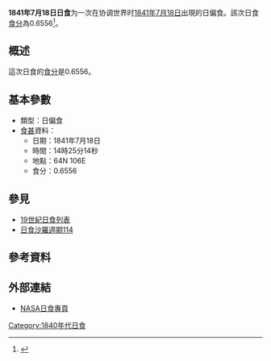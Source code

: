 {{Infobox Solar eclipse
| Year        = 1841
| Month       = 7
| Day         = 18
| Type        = 日偏食
| Image       = SE1841Jul18P.gif
| Image size  = 200px
| Image intro = 1841年7月18日日偏食路徑圖
  <!--   日食資料   -->
| Gamma       = 1.1903
| Mag         = 0.6556
| Saros       = [[日食沙羅週期114|114]]
| Saros total = 
| Saros seq   = 
  <!--     食甚     -->
| Duration    = 
| Location    = 
| Coords      = 
| Width       = 
  <!--   開始時間   -->
| Partial     = 
| Start type  = 
| Centre      = 
| Greatest    = 14:25:14
  <!--     倒數     -->
| hour        = 14
| minute      = 25
| second      = 14
| Duration_s  = 
}}
'''1841年7月18日日食'''为一次在协调世界时[[1841年|1841年]][[7月18日|7月18日]]出現的日偏食。該次日食[[食分|食分]]為0.6556<ref name="nasa_catalog_list">{{cite web |url=http://eclipse.gsfc.nasa.gov/SEcat5/SE1801-1900.html |title=Catalog of Solar Eclipses: 1801 to 1900 |language=en |publisher=[[NASA|NASA]] |accessdate=2009-07-26 |archiveurl=https://web.archive.org/web/20150112204733/http://eclipse.gsfc.nasa.gov/SEcat5/SE1801-1900.html |archivedate=2015-01-12 |deadurl=no }}</ref>。

== 概述 ==
這次日食的[[食分|食分]]是0.6556。

== 基本參數 ==
{{NoteUTC}}
* 類型：日偏食
*[[食甚|食甚]]資料：
** 日期：1841年7月18日
** 時間：14時25分14秒 
** 地點：64N 106E
** 食分：0.6556

== 參見 ==
{{日食主題}}
* [[19世紀日食列表|19世紀日食列表]]
* [[日食沙羅週期114|日食沙羅週期114]]

== 參考資料 ==
{{reflist}}

== 外部連結 ==
* [http://eclipse.gsfc.nasa.gov/solar.html NASA日食專頁]{{Wayback|url=http://eclipse.gsfc.nasa.gov/solar.html |date=20190108200537 }}{{en icon}}

{{日食}}

[[Category:1840年代日食|Category:1840年代日食]]

{{Eclipse-stub}}